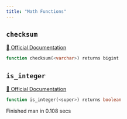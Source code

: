 ```yaml
---
title: "Math Functions"
---
```


## `checksum`
[🔗 Official Documentation](#)

```sql
function checksum(<varchar>) returns bigint
```


## `is_integer`
[🔗 Official Documentation](#)

```sql
function is_integer(<super>) returns boolean
```


   Finished man in 0.108 secs

